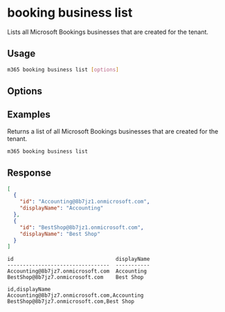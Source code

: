 
# booking business list

Lists all Microsoft Bookings businesses that are created for the tenant.

## Usage

```sh
m365 booking business list [options]
```

## Options

<Global />

## Examples

Returns a list of all Microsoft Bookings businesses that are created for the tenant.

```sh
m365 booking business list
```

## Response

<Tabs>
  <TabItem value="json" label="JSON">

  ```json
  [
    {
      "id": "Accounting@8b7jz1.onmicrosoft.com",
      "displayName": "Accounting"
    },
    {
      "id": "BestShop@8b7jz1.onmicrosoft.com",
      "displayName": "Best Shop"
    }
  ]
  ```

  </TabItem>
  <TabItem value="text" label="Text">

  ```text
  id                                 displayName
  ---------------------------------  -----------
  Accounting@8b7jz7.onmicrosoft.com  Accounting
  BestShop@8b7jz7.onmicrosoft.com    Best Shop
  ```

  </TabItem>
  <TabItem value="csv" label="CSV">

  ```csv
  id,displayName
  Accounting@8b7jz7.onmicrosoft.com,Accounting
  BestShop@8b7jz7.onmicrosoft.com,Best Shop
  ```

  </TabItem>
</Tabs>
